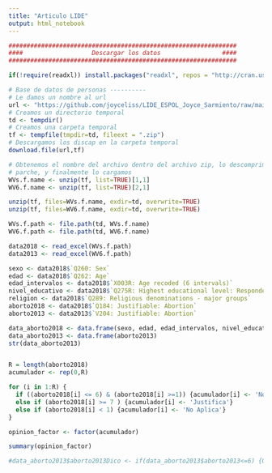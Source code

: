 ```yaml
---
title: "Articulo LIDE"
output: html_notebook
---
```




```r
###############################################################
####                   Descargar los datos                 ####
###############################################################

if(!require(readxl)) install.packages("readxl", repos = "http://cran.us.r-project.org")

```



```r
# Base de datos de personas ----------
# Le damos un nombre al url
url <- "https://github.com/joyceliss/LIDE_ESPOL_Joyce_Sarmiento/raw/main/Base%20de%20datos.zip"
# Creamos un directorio temporal
td <- tempdir()
# Creamos una carpeta temporal
tf <- tempfile(tmpdir=td, fileext = ".zip")
# Descargamos los discap en la carpeta temporal
download.file(url,tf)
```


```r
# Obtenemos el nombre del archivo dentro del archivo zip, lo descomprimimos (unzip), obtenemos el nombre del 
# parche, y finalmente lo cargamos
WVs.f.name <- unzip(tf, list=TRUE)[1,1]
WV6.f.name <- unzip(tf, list=TRUE)[2,1]

unzip(tf, files=WVs.f.name, exdir=td, overwrite=TRUE)
unzip(tf, files=WV6.f.name, exdir=td, overwrite=TRUE)

WVs.f.path <- file.path(td, WVs.f.name)
WV6.f.path <- file.path(td, WV6.f.name)

data2018 <- read_excel(WVs.f.path)
data2013 <- read_excel(WV6.f.path)

```




```r
sexo <- data2018$`Q260: Sex`
edad <- data2018$`Q262: Age`
edad_intervalos <- data2018$`X003R: Age recoded (6 intervals)`
nivel_educativo <- data2018$`Q275R: Highest educational level: Respondent (recoded into 3 groups)`
religion <- data2018$`Q289: Religious denominations - major groups`
aborto2018 <- data2018$`Q184: Justifiable: Abortion`
aborto2013 <- data2013$`V204: Justifiable: Abortion`

data_aborto2018 <- data.frame(sexo, edad, edad_intervalos, nivel_educativo, religion, aborto2018)
data_aborto2013 <- data.frame(aborto2013)
str(data_aborto2013)



```


```r
R = length(aborto2018)
acumulador <- rep(0,R)

for (i in 1:R) {
  if ((aborto2018[i] <= 6) & (aborto2018[i] >=1)) {acumulador[i] <- 'No justifica'}
  else if (aborto2018[i] >= 7 ) {acumulador[i] <- 'Justifica'}
  else if (aborto2018[i] < 1) {acumulador[i] <- 'No Aplica'} 
}
```


```r
opinion_factor <- factor(acumulador)
```


```r
summary(opinion_factor)
```


```r
#data_aborto2013$aborto2013Dico <- if(data_aborto2013$aborto2013<=6) {0} else {1}
```








